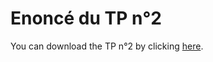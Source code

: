# Enoncé du TP n°2

You can download the TP n°2 by clicking [here](TP2-RL/TP%20n%C2%B02-%20RL%20in%20Continuous%20Time.ipynb).


### 









